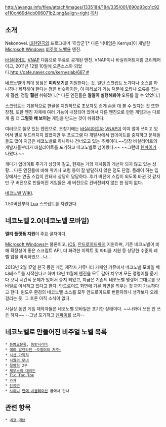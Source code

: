 http://avangs.info/files/attach/images/1335184/184/335/001/690d93cb1c92e110c469d4cb096071b2.png&align=right [[목차]]
== 소개 ==
Nekonovel. [[대한민국]]의 프로그래머 '하앙군'[* 다른 닉네임은 Kernys]이 개발한 [[Microsoft Windows]] [[비주얼 노벨]]용 엔진.

[[바실리어트]], [[VNAP]] 다음으로 무료로 공개된 엔진. VNAP이나 바실리어트처럼 프리웨어 이고, 2011년 12월 10일에 오픈소스화 되었다.[[http://cafe.naver.com/kernyslab/687 #]]

네코노벨의 최대 장점은 '''미리보기'''를 지원한다는 것. 일단 스크립트 노가다나 소스를 하나하나 제작해야 한다는 점은 비슷하지만, 이 미리보기 기능 덕분에 오타나 오류를 잡는 게 훨씬, 정말 '''훨씬''' 쉬워졌다.[* 다른 엔진들은 '''일일이 실행해봐야''' 오류를 알 수 있었다.]

스크립트는 기본적으로 한글을 지원하므로 초보자도 쉽게 손을 대 볼 수 있다는 것 또한 장점. 또한 엔진 자체에 여러 기능이 내장되어 있어서 다른 엔진으로 만든 게임과는 다르게 좀 더 '''그럴듯 해 보이는''' 게임을 만드는 것이 쉬워졌다.

여러모로 쓸모 있는 엔진으로, 초창기에는 [[바실리어트]]와 [[VNAP]]이 이미 많이 쓰이고 있어서 별로 두드러지지 않았지만 두 프로그램 다 개발사에서 업데이트를 중지하고 문제점들도 많아 지금은 네코노벨로 하나하나 건너오고 있는 추세이다.~~당장 바실리어트의 개발자들부터가 바실리어트를 포기하고 네코노벨로 넘어왔다.~~ ~~그런데 [[렌파이]]가 나왔다.~~

게다가 업데이트 주기가 상당이 길고, 현재는 거의 패치등의 개선이 되지 않고 있는 상황... 다른 엔진들에 비해 위키나 포럼 등이 잘 발달하지 않은 점도 단점. 플레이 하는 입장에서는 연출 스킵이 안돼서 상당히 답답하다. 후기 버전에 스킵이 되도록 바뀐 것 같지만 구 버전으로 만들어진 게임들은 새 버전으로 컨버전되지 않는 한 답이 없다.

[http://ko.nekonovel.wikia.com/wiki/Nekonovel_Guide_Wiki 네코노벨 WIKI].

1.50버전부터 [[Lua]] 스크립트를 지원한다.

== 네코노벨 2.0(네코노벨 모바일) ==
'''멀티 플랫폼 지원'''이 주요 골자이다.

[[Microsoft Windows]]는 물론이고, [[iOS]], [[안드로이드]]까지 지원하며, 기존 네코노벨이 비해 확장성이 좋은 스크립트 API, 더 화려한 이펙트 및 파티클 지원 등 상당한 수준의 레벨 업을 약속하였으...나...

2013년 2월 17일 한국 동인 게임 제작자 커뮤니티 카페인 카뮤에서 네코노벨 모바일 베타테스트를 시작한다고 하며 13년 11월에 엔진을 모두 갈아 치우며 모든 명령어를 옮기다 보니 시간적 문제가 있어서 중지 되었고, 지금은 기존의 네코노벨 명령어 그대로를 모바일로 이식하고 있다고 한다. 안드로이드 화면에 기본 화면을 띄우는 것 까지 가능하다고 한다. 윈도우 환경의 네코노벨 소스를 모두 안드로이드로 변환하려니 생각보다 오래 걸리는 듯. 그 후론 아직 소식이 없다. 

사실상 동인 게임 제작자들은 네코노벨 모바일은 포기한 상태이다. ~~나와야 쓰든 안 쓰든 하지~~ --그냥 포기하고 [[렌파이]]를 쓰자--

== 네코노벨로 만들어진 비주얼 노벨 목록 ==
 * [[동방교문록]], [[동방사리마]]
 * [[메리 발렌타인 ~오징어의 저주~]]
 * [[시선 가득히]]
 * [[시월의 무녀]]
 * [[절망희]] 2부
 * [[제우스의 대리인]]
 * [[Tic Tac Toe]]
 * [[와쳐]]
 * [[탐정뎐]]
 * [[샤이니]] [[연애 어드벤처 게임|연애 시뮬레이션]] 꿈에서 만나

== 관련 항목 ==
 * [[네코 데브]]

